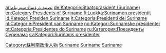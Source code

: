{{Commonscat|Presidents of Suriname}}

[[Category:蘇利南政治人物|Category:蘇利南政治人物]]
[[Category:各國總統|Suriname]]
[[Category:各國國家元首|Suriname]]
[[Category:各國政府首腦|Suriname]]

[[ar:تصنيف:رؤساء_سورينام|ar:تصنيف:رؤساء سورينام]]
[[de:Kategorie:Staatspräsident_(Suriname)|de:Kategorie:Staatspräsident (Suriname)]]
[[en:Category:Presidents_of_Suriname|en:Category:Presidents of Suriname]]
[[fi:Luokka:Surinamen_presidentit|fi:Luokka:Surinamen presidentit]]
[[id:Kategori:Presiden_Suriname|id:Kategori:Presiden Suriname]]
[[it:Categoria:Presidenti_del_Suriname|it:Categoria:Presidenti del Suriname]]
[[nl:Categorie:President_van_Suriname|nl:Categorie:President van Suriname]]
[[no:Kategori:Surinamske_presidenter|no:Kategori:Surinamske presidenter]]
[[pt:Categoria:Presidentes_do_Suriname|pt:Categoria:Presidentes do Suriname]]
[[ru:Категория:Президенты_Суринама|ru:Категория:Президенты Суринама]]
[[sv:Kategori:Surinams_presidenter|sv:Kategori:Surinams presidenter]]